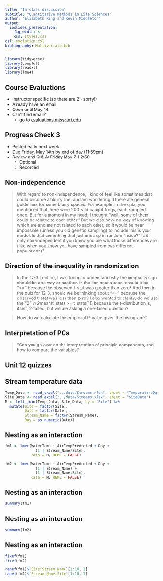 ```yaml
---
title: "In class discussion"
subtitle: "Quantitative Methods in Life Sciences"
author: 'Elizabeth King and Kevin Middleton'
output:
  ioslides_presentation:
    fig_width: 8
    css: styles.css
csl: evolution.csl
bibliography: Multivariate.bib
---
```


```r
library(tidyverse)
library(cowplot)
library(readxl)
library(lme4)
```

## Course Evaluations

  - Instructor specific (so there are 2 - sorry!)
  - Already have an email
  - Open until May 14
  - Can't find email? 
    - go to [evaluations.missouri.edu](https://evaluation.missouri.edu/)

## Progress Check 3

  - Posted early next week
  - Due Friday, May 14th by end of day (11:59pm)
  - Review and Q & A: Friday May 7 1-2:50
    - Optional
    - Recorded



## Non-independence

> With regard to non-independence, I kind of feel like sometimes that could become a blurry line, and am wondering if there are general guidelines for some blurry spaces. For example, in the quiz, you mentioned that there were 200 wild caught frogs, each sampled once. But for a moment in my head, I thought "well, some of them could be related to each other." But we also have no way of knowing which are and are not related to each other, so it would be near impossible (unless you did genetic sampling) to include this is your model. Is that something that just ends up in random "noise?"  Is it only non-independent if you know you are what those differences are (like when you know you have sampled from two different populations)?


## Direction of the inequality in randomization

> In the 12-3 Lecture, I was trying to understand why the inequality sign should be one way or another. In the lion noses case, should it be ">=" because the observed t-stat was greater than zero?  And then in the quiz for 12-3, should we be thinking about "<=" because the observed t-stat was less than zero?  I also wanted to clarify, do we use the "2*" in 2*mean(t_stats >= t_stats[1])  because the t-distribution is, itself, 2-tailed, but we are asking a one-tailed question?

> How do we calculate the empirical P-value given the histogram?"


## Interpretation of PCs

>"Can you go over on the interpretation of principle components, and how to compare the variables?


## Unit 12 quizzes


## Stream temperature data

```r
Temp_Data <- read_excel("../data/Streams.xlsx", sheet = "TemperatureData")
Site_Data <- read_excel("../data/Streams.xlsx", sheet = "SiteData")
M <- left_join(Temp_Data, Site_Data, by = "Site") %>% 
  mutate(Site = factor(Site),
         Date = factor(Date),
         Stream_Name = factor(Stream_Name),
         Day = as.numeric(Date))
```


## Nesting as an interaction

```r
fm1 <- lmer(WaterTemp ~ AirTempPredicted + Day +
              (1 | Stream_Name/Site),
            data = M, REML = FALSE)

fm2 <- lmer(WaterTemp ~ AirTempPredicted + Day +
              (1 | Stream_Name) +
              (1 | Stream_Name:Site),
            data = M, REML = FALSE)
```


## Nesting as an interaction

```r
summary(fm1)
```


## Nesting as an interaction

```r
summary(fm2)
```


## Nesting as an interaction

```r
fixef(fm1)
fixef(fm2)

ranef(fm1)$`Site:Stream_Name`[1:10, 1]
ranef(fm2)$`Stream_Name:Site`[1:10, 1]
```
